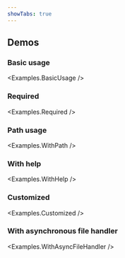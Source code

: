```yaml
---
showTabs: true
---
```



## Demos

### Basic usage

<Examples.BasicUsage />

### Required

<Examples.Required />

### Path usage

<Examples.WithPath />

### With help

<Examples.WithHelp />

### Customized

<Examples.Customized />

### With asynchronous file handler

<Examples.WithAsyncFileHandler />
